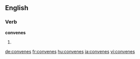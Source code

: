 
==English==

===Verb===
'''convenes'''

# {{en-third-person singular of|convene}}

[[de:convenes]]
[[fr:convenes]]
[[hu:convenes]]
[[ja:convenes]]
[[vi:convenes]]
